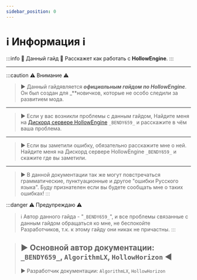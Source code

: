 ```yaml
---
sidebar_position: 0
---
```


# ℹ️ Информация ℹ️

:::info 🔷 Данный гайд 🔷
Расскажет как работать с **HollowEngine**.
:::

***

:::caution ⚠️ Внимание ⚠️

> ▶ Данный гайдявляется ***официальным гайдом по HollowEngine***. Он был создан для _**новичков, которые не особо следили за развитием мода.

***

> ▶ Если у вас возникли проблемы с данным гайдом, Найдите меня на [Дискорд сервере HollowEngine](https://discord.gg/amTepB7WD8) `_BENDY659_` и расскажите в чём ваша проблема.

***

> ▶ Если вы заметили ошибку, обязательно расскажите мне о ней. Найдите меня на Дискорд сервере HollowEngine `_BENDY659_` и скажите где вы заметили.

***

> ▶ В данной документации так же могут повстречаться грамматические, пунктуационные и другое "ошибки Русского языка". Буду признателен если вы будете сообщать мне о таких ошибках!
:::

:::danger ⚠️  ️Предупреждаю ⚠️
> ℹ️ Автор данного гайда - "`_BENDY659_`", и все проблемы связанные с данным гайдом обращаться ко мне, не беспокойте Разработчиков, т.к. к этому гайду они никак не причастны.
:::

> ▶ Основной автор документации: `_BENDY659_`, `AlgorithmLX`, `HollowHorizon` ◀
> ---
> ▶ Разработчик документации: `AlgorithmLX`️️, `HollowHorizon`

